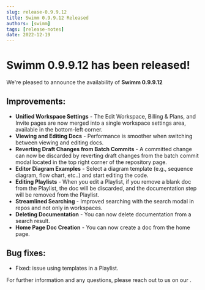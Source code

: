 ```yaml
---
slug: release-0.9.9.12
title: Swimm 0.9.9.12 Released
authors: [swimm] 
tags: [release-notes]
date: 2022-12-19
---
```


# Swimm 0.9.9.12 has been released!

We're pleased to announce the availability of **Swimm 0.9.9.12**<SwimmMoji text="release"/>

<SwimmReleaseBlogPost version="0.9.9.12" />

<SwimmReleaseVideo version="0.9.9.12" /> 

## Improvements:
- **Unified Workspace Settings** - The Edit Workspace, Billing & Plans, and Invite pages are now merged into a single workspace settings area, available in the bottom-left corner. 
- **Viewing and Editing Docs** - Performance is smoother when switching between viewing and editing docs.
- **Reverting Draft Changes from Batch Commits** - A committed change can now be discarded by reverting draft changes from the batch commit modal located in the top right corner of the repository page.
- **Editor Diagram Examples** -  Select a diagram template (e.g., sequence diagram, flow chart, etc..) and start editing the code.
- **Editing Playlists** - When you edit a Playlist, if you remove a blank doc from the Playlist, the doc will be discarded, and the documentation step will be removed from the Playlist.
- **Streamlined Searching** - Improved searching with the search modal in repos and not only in workspaces.
- **Deleting Documentation** - You can now delete documentation from a search result.
- **Home Page Doc Creation** - You can now create a doc from the home page.

## Bug fixes:
- Fixed: issue using templates in a Playlist.

For further information and any questions, please reach out to us on our <SwimmLink target="slack" />.

<SwimmReleaseTweet version="0.9.9.12" />
